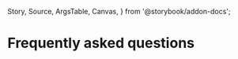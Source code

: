   Story,
  Source,
  ArgsTable,
  Canvas,
} from '@storybook/addon-docs';

<Meta title="FAQ" />


# Frequently asked questions

<ifx-faq />

